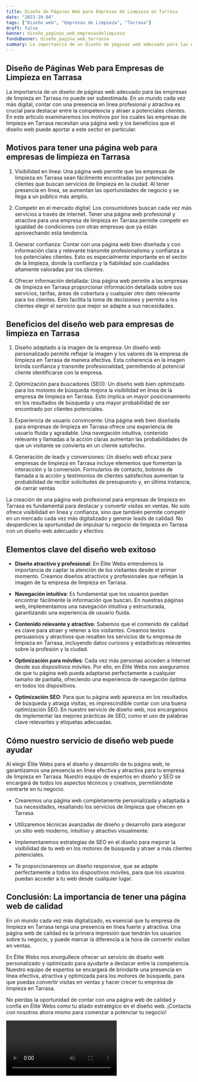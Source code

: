 ```yaml
---
title: Diseño de Páginas Web para Empresas de Limpieza en Tarrasa
date: "2023-10-04"
tags: ["Diseño web", "Empresas de Limpieza", "Tarrasa"]
draft: false
banner: diseño_paginas_web_empresasdelimpieza
fondoBanner: diseño_pagina_web_terrassa
summary: La importancia de un diseño de páginas web adecuado para las empresas de limpieza en Tarrasa no puede ser subestimada. En un mundo cada vez más digital, contar con una presencia en línea profesional y atractiva es crucial para destacar entre la competencia y atraer a potenciales clientes. En este artículo examinaremos los motivos por los cuales las empresas de limpieza en Tarrasa necesitan una página web y los beneficios que el diseño web puede aportar a este sector en particular.
---
```



## Diseño de Páginas Web para Empresas de Limpieza en Tarrasa

La importancia de un diseño de páginas web adecuado para las empresas de limpieza en Tarrasa no puede ser subestimada. En un mundo cada vez más digital, contar con una presencia en línea profesional y atractiva es crucial para destacar entre la competencia y atraer a potenciales clientes. En este artículo examinaremos los motivos por los cuales las empresas de limpieza en Tarrasa necesitan una página web y los beneficios que el diseño web puede aportar a este sector en particular.

## Motivos para tener una página web para empresas de limpieza en Tarrasa

1. Visibilidad en línea: Una página web permite que las empresas de limpieza en Tarrasa sean fácilmente encontradas por potenciales clientes que buscan servicios de limpieza en la ciudad. Al tener presencia en línea, se aumentan las oportunidades de negocio y se llega a un público más amplio.

2. Competir en el mercado digital: Los consumidores buscan cada vez más servicios a través de internet. Tener una página web profesional y atractiva para una empresa de limpieza en Tarrasa permite competir en igualdad de condiciones con otras empresas que ya están aprovechando esta tendencia.

3. Generar confianza: Contar con una página web bien diseñada y con información clara y relevante transmite profesionalismo y confianza a los potenciales clientes. Esto es especialmente importante en el sector de la limpieza, donde la confianza y la fiabilidad son cualidades altamente valoradas por los clientes.

4. Ofrecer información detallada: Una página web permite a las empresas de limpieza en Tarrasa proporcionar información detallada sobre sus servicios, tarifas, áreas de cobertura y cualquier otro dato relevante para los clientes. Esto facilita la toma de decisiones y permite a los clientes elegir el servicio que mejor se adapte a sus necesidades.

## Beneficios del diseño web para empresas de limpieza en Tarrasa

1. Diseño adaptado a la imagen de la empresa: Un diseño web personalizado permite reflejar la imagen y los valores de la empresa de limpieza en Tarrasa de manera efectiva. Esta coherencia en la imagen brinda confianza y transmite profesionalidad, permitiendo al potencial cliente identificarse con la empresa.

2. Optimización para buscadores (SEO): Un diseño web bien optimizado para los motores de búsqueda mejora la visibilidad en línea de la empresa de limpieza en Tarrasa. Esto implica un mayor posicionamiento en los resultados de búsqueda y una mayor probabilidad de ser encontrado por clientes potenciales.

3. Experiencia de usuario convincente: Una página web bien diseñada para empresas de limpieza en Tarrasa ofrece una experiencia de usuario fluida y agradable. Una navegación intuitiva, contenido relevante y llamadas a la acción claras aumentan las probabilidades de que un visitante se convierta en un cliente satisfecho.

4. Generación de leads y conversiones: Un diseño web eficaz para empresas de limpieza en Tarrasa incluye elementos que fomentan la interacción y la conversión. Formularios de contacto, botones de llamada a la acción y testimonios de clientes satisfechos aumentan la probabilidad de recibir solicitudes de presupuesto y, en última instancia, de cerrar ventas.

La creación de una página web profesional para empresas de limpieza en Tarrasa es fundamental para destacar y convertir visitas en ventas. No solo ofrece visibilidad en línea y confianza, sino que también permite competir en un mercado cada vez más digitalizado y generar leads de calidad. No desperdicies la oportunidad de impulsar tu negocio de limpieza en Tarrasa con un diseño web adecuado y efectivo.

<GifSeo />

<Cta />

## Elementos clave del diseño web exitoso

- **Diseño atractivo y profesional**: En Élite Webs entendemos la importancia de captar la atención de los visitantes desde el primer momento. Creamos diseños atractivos y profesionales que reflejan la imagen de tu empresa de limpieza en Tarrasa.

- **Navegación intuitiva**: Es fundamental que los usuarios puedan encontrar fácilmente la información que buscan. En nuestras páginas web, implementamos una navegación intuitiva y estructurada, garantizando una experiencia de usuario fluida.

- **Contenido relevante y atractivo**: Sabemos que el contenido de calidad es clave para atraer y retener a los visitantes. Creamos textos persuasivos y atractivos que resalten los servicios de tu empresa de limpieza en Tarrasa, incluyendo datos curiosos y estadísticas relevantes sobre la profesión y la ciudad.

- **Optimización para móviles**: Cada vez más personas acceden a Internet desde sus dispositivos móviles. Por ello, en Élite Webs nos aseguramos de que tu página web pueda adaptarse perfectamente a cualquier tamaño de pantalla, ofreciendo una experiencia de navegación óptima en todos los dispositivos.

- **Optimización SEO**: Para que tu página web aparezca en los resultados de búsqueda y atraiga visitas, es imprescindible contar con una buena optimización SEO. En nuestro servicio de diseño web, nos encargamos de implementar las mejores prácticas de SEO, como el uso de palabras clave relevantes y etiquetas adecuadas.

## Cómo nuestro servicio de diseño web puede ayudar

Al elegir Élite Webs para el diseño y desarrollo de tu página web, te garantizamos una presencia en línea efectiva y atractiva para tu empresa de limpieza en Tarrasa. Nuestro equipo de expertos en diseño y SEO se encargará de todos los aspectos técnicos y creativos, permitiéndote centrarte en tu negocio.

- Crearemos una página web completamente personalizada y adaptada a tus necesidades, resaltando los servicios de limpieza que ofrecen en Tarrasa.

- Utilizaremos técnicas avanzadas de diseño y desarrollo para asegurar un sitio web moderno, intuitivo y atractivo visualmente.

- Implementaremos estrategias de SEO en el diseño para mejorar la visibilidad de tu web en los motores de búsqueda y atraer a más clientes potenciales.

- Te proporcionaremos un diseño responsive, que se adapte perfectamente a todos los dispositivos móviles, para que los usuarios puedan acceder a tu web desde cualquier lugar.

## Conclusión: La importancia de tener una página web de calidad

En un mundo cada vez más digitalizado, es esencial que tu empresa de limpieza en Tarrasa tenga una presencia en línea fuerte y atractiva. Una página web de calidad es la primera impresión que tendrán los usuarios sobre tu negocio, y puede marcar la diferencia a la hora de convertir visitas en ventas.

En Élite Webs nos enorgullece ofrecer un servicio de diseño web personalizado y optimizado para ayudarte a destacar entre la competencia. Nuestro equipo de expertos se encargará de brindarte una presencia en línea efectiva, atractiva y optimizada para los motores de búsqueda, para que puedas convertir visitas en ventas y hacer crecer tu empresa de limpieza en Tarrasa.

No pierdas la oportunidad de contar con una página web de calidad y confía en Élite Webs como tu aliado estratégico en el diseño web. ¡Contacta con nosotros ahora mismo para comenzar a potenciar tu negocio!

<Video />

<CtaBot job="Empresas de Limpieza" city="Tarrasa" />

<Gmaps query="Tarrasa+españa+maps" />
